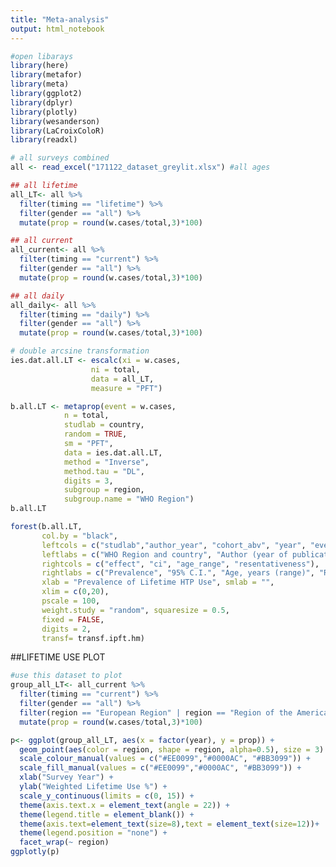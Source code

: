 ```yaml
---
title: "Meta-analysis"
output: html_notebook
---
```


```r
#open libarays
library(here)
library(metafor)
library(meta)
library(ggplot2)
library(dplyr)
library(plotly)
library(wesanderson)
library(LaCroixColoR)
library(readxl)

# all surveys combined
all <- read_excel("171122_dataset_greylit.xlsx") #all ages
```

```r
## all lifetime
all_LT<- all %>% 
  filter(timing == "lifetime") %>%
  filter(gender == "all") %>%
  mutate(prop = round(w.cases/total,3)*100)

## all current
all_current<- all %>% 
  filter(timing == "current") %>%
  filter(gender == "all") %>%
  mutate(prop = round(w.cases/total,3)*100) 

## all daily
all_daily<- all %>% 
  filter(timing == "daily") %>%
  filter(gender == "all") %>%
  mutate(prop = round(w.cases/total,3)*100) 
```

```r
# double arcsine transformation
ies.dat.all.LT <- escalc(xi = w.cases,
                  ni = total, 
                  data = all_LT, 
                  measure = "PFT")

b.all.LT <- metaprop(event = w.cases, 
            n = total, 
            studlab = country, 
            random = TRUE,
            sm = "PFT", 
            data = ies.dat.all.LT, 
            method = "Inverse", 
            method.tau = "DL", 
            digits = 3,
            subgroup = region,
            subgroup.name = "WHO Region")
b.all.LT

forest(b.all.LT,
       col.by = "black",
       leftcols = c("studlab","author_year", "cohort_abv", "year", "event","n"),
       leftlabs = c("WHO Region and country", "Author (year of publication)", "Cohort", "Data collection (year)", "Lifetime use (n)", "Total participants (n)"),
       rightcols = c("effect", "ci", "age_range", "resentativeness"),
       rightlabs = c("Prevalence", "95% C.I.", "Age, years (range)", "Representativeness"),
       xlab = "Prevalence of Lifetime HTP Use", smlab = "", 
       xlim = c(0,20),
       pscale = 100,
       weight.study = "random", squaresize = 0.5, 
       fixed = FALSE,
       digits = 2,
       transf= transf.ipft.hm)
```


##LIFETIME USE PLOT
```r
#use this dataset to plot 
group_all_LT<- all_current %>% 
  filter(timing == "current") %>%
  filter(gender == "all") %>%
  filter(region == "European Region" | region == "Region of the Americas" | region == "African Region") %>%
  mutate(prop = round(w.cases/total,3)*100)

p<- ggplot(group_all_LT, aes(x = factor(year), y = prop)) +
  geom_point(aes(color = region, shape = region, alpha=0.5), size = 3) +
  scale_colour_manual(values = c("#EE0099","#0000AC", "#BB3099")) +
  scale_fill_manual(values = c("#EE0099","#0000AC", "#BB3099")) +
  xlab("Survey Year") +
  ylab("Weighted Lifetime Use %") +
  scale_y_continuous(limits = c(0, 15)) + 
  theme(axis.text.x = element_text(angle = 22)) +
  theme(legend.title = element_blank()) +
  theme(axis.text=element_text(size=8),text = element_text(size=12))+
  theme(legend.position = "none") +
  facet_wrap(~ region)
ggplotly(p)
```